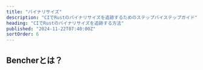 ```yaml
---
title: "バイナリサイズ"
description: "CIでRustのバイナリサイズを追跡するためのステップバイステップガイド"
heading: "CIでRustのバイナリサイズを追跡する方法"
published: "2024-11-22T07:40:00Z"
sortOrder: 6
---
```



<Intro
  lang="Rust"
/>

## Bencherとは？

<BencherIntro />

<Steps
  lang="Rust"
  optionUrl="/ja/docs/explanation/adapters/#%EF%B8%8F-file-size"
  adapterUrl="/ja/docs/explanation/adapters/#-json"
/>

<FileSizeInner>
  <CargoBuild />
</FileSizeInner>

<br />

<CallToAction lang={Language.ja} />